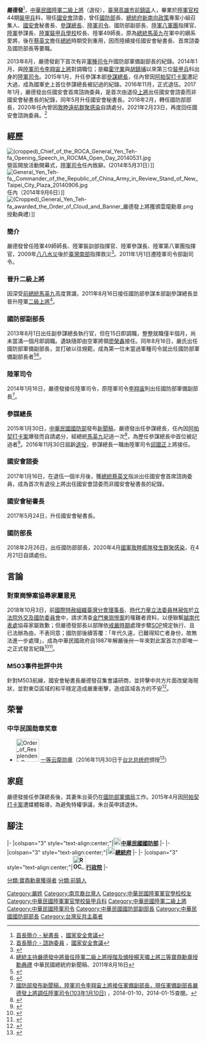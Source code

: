 {{Infobox Officeholder
|name              = 嚴德發<br>Yen Teh-fa
|image             =Yen Teh-fa 嚴德發 (20170525 總統端節慰勉憲兵 211、332 營 00：01：36).jpg
| caption=
| order1 = {{ROC}}[[國家安全會議_(中華民國)|國家安全會議]]諮詢委員
| term_start1 = 2021年2月23日
| term_end1 =
| chairman1 = [[蔡英文|蔡英文]]（[[中華民國總統|總統]]兼任）
| secretary_general1 = [[顧立雄|顧立雄]]
| order2 = {{ROC}}第33任[[中華民國國防部部長|國防部部長]]
| term_start2 = 2018年2月26日
| term_end2 = 2021年2月23日
| president2 = 蔡英文
| premierroc2 = [[賴清德|賴清德]]<br>[[蘇貞昌|蘇貞昌]]
| predecessor2 = [[馮世寬|馮世寬]]
| successor2   =[[邱國正|邱國正]]
| order3 = {{ROC}}[[國家安全會議_(中華民國)|國家安全會議]]首席諮詢委員
| chairman3 = 蔡英文（[[中華民國總統|總統]]兼任）
| secretary_general3 = [[吳釗燮|吳釗燮]]
| term_start3 = 2017年1月16日
| term_end3 = 2017年5月23日
| order4 =  {{ROC}}第20任[[國家安全會議_(中華民國)|國家安全會議]]秘書長<br/>（兼任[[中華民國總統府|總統府]]新南向政策專案小組召集人）
| term_start4 = 2017年5月24日
| term_end4   = 2018年2月25日
| chairman4         = 蔡英文（[[中華民國總統|總統]]兼任）
| predecessor4      = 吳釗燮
| successor4        = [[李大維_(外交官)|李大維]]  
| order5            = {{flagicon image|ROC General Chief of Staff of the Ministry of National Defense Flag.svg}} 第24任[[國防部參謀本部|參謀總長]]
| president5        = [[馬英九|馬英九]]<br/>蔡英文
| term_start5       = 2015年1月30日
| term_end5         =  2016年11月30日
| predecessor5      = [[高廣圻|高廣圻]]（[[中華民國海軍|海軍]]）
| successor5        = [[邱國正|邱國正]]（陸軍）
| order6            = {{flagicon image|ROC Commanding General of Army Flag.svg}} 第5任[[中華民國陸軍司令|陸軍司令]]
| term_start6       = 2014年1月16日
| term_end6         = 2015年1月29日
| predecessor6      = [[李翔宙|李翔宙]]
| successor6        = [[邱國正|邱國正]]
| order7            = {{flagicon image|ROC Ministry of National Defense Flag.svg}} 第7任[[中華民國國防部|國防部]][[軍備|軍備]]副部長
| minister7 = [[嚴明_(臺灣)|嚴明]]
| term_start7       = 2013年8月16日 
| term_end7         = 2014年1月15日  
| predecessor7      = [[高廣圻|高廣圻]]（[[中華民國海軍|海軍]]）
| successor7        = [[李翔宙|李翔宙]]
| order8            = {{flagicon image|ROC Ministry of National Defense Flag.svg}} 第28任參謀本部副參謀總長執行官
| chief8            = 嚴明<br>高廣圻
| term_start8       = 2013年8月1日 
| term_end8         = 2013年8月15日  
| predecessor8      = [[陳永康|陳永康]]（[[中華民國海軍|海軍]]）
| successor8        = [[廖榮鑫|廖榮鑫]]（[[中華民國空軍|空軍]]）
| order9            =  {{flagicon image|Flag of the Republic of China Army.svg}} 第3任[[陸軍八軍團|陸軍八軍團]]指揮官
| term_start9       = 2008年10月1日
| term_end9         = 2010年12月31日  
| predecessor9      = [[陳良濬|陳良濬]]
| successor9        = [[孫玦新|孫玦新]]
| order10            =  {{flagicon image|Flag of the Republic of China Army.svg}} 第3任[[國防部陸軍司令部|陸軍司令部]]參謀長
| term_start10       = 2007年1月1日
| term_end10         = 2008年9月30日  
| chief10           = [[胡鎮埔|胡鎮埔]]<br>[[趙世璋|趙世璋]]
| predecessor10      = 陳良濬
| successor10        =孫玦新
| order11        =  {{flagicon image|Flag of the Republic of China Army.svg}} 第21任[[陸軍裝甲兵訓練指揮部|陸軍裝甲兵學校]]校長
| term_start11     = 2006年5月1日
| term_end11         = 2006年12月31日  
| predecessor11      = 陳良濬
| successor11        = 吳有明
|性別     = 男
|出生日期 = {{birth date and age|1952|11|14}}
|出生地點 = {{ROC|臺灣省}}[[高雄市_(省轄市)|高雄市]][[前鎮區|前鎮區]]<ref>[https://www.upmedia.mg/news_info.php?SerialNo=35722 【內閣改組】嚴德發將接國防部長 沈一鳴任副部長] {{Wayback|url=https://www.upmedia.mg/news_info.php?SerialNo=35722 |date=20190507200440 }}，上報</ref>
|居住地 = {{ROC}}[[高雄市_(省轄市)|高雄市]][[前鎮區|前鎮區]]
|職業     = 職業軍人、政務官
|政黨     = {{Kmt}}
|配偶     = 朱台英
|子女     = 
|親屬     = 嚴德財（兄長）
|國籍     = {{ROC}}
|籍貫     = [[南京市_(中華民國)|南京市]]
|allegiance = {{ROC}}
|serviceyears = 1975年－2016年
|branch = {{ROCA}}
|rank = {{flagicon image|ROCA General's Flag.svg}} [[上將#中華民國|二級上將]]
|educate = 
*陸軍官校44期裝甲科（1975年班，64年班）
*三軍大學陸軍學院1986年班（75年班）
*三軍大學戰爭學院1990年班（78年班）
|past = 
*[[陸軍機械化步兵第二三四旅|陸軍裝甲步兵第373旅]]旅長<br>{{Color|blue|（1999年1月1日晉升少將）}}
*陸軍第49師（指揮機構）師長
*[[陸軍八軍團|陸軍第八軍團]]參謀長
*[[陸軍裝甲兵訓練指揮部暨裝甲兵學校|陸軍裝甲兵訓練指揮部暨裝甲兵學校]]指揮官兼校長<br>{{Color|blue|（2006年5月1日－2006年12月31日）}}<br>{{Color|blue|（2006年7月1日晉升中將）}}
*[[國防部陸軍司令部|陸軍司令部]]參謀長<br>{{Color|blue|（2007年1月1日－2008年9月30日）}}
*[[陸軍八軍團|陸軍第八軍團]]指揮官<br>{{Color|blue|（2008年10月1日－2010年12月31日）}}
*[[國防部陸軍司令部|陸軍司令部]]副司令<br>{{Color|blue|（2011年1月1日－2011年8月15日）}}
*[[國防部參謀本部|國防部參謀本部]]副參謀總長<br>{{Color|blue|（2011年8月16日晉升二級上將）}}<br>{{Color|blue|（2011年8月16日－2013年7月31日）}}
*[[國防部參謀本部|國防部參謀本部]]副參謀總長執行官<br>{{Color|blue|（2013年8月1日－2013年8月15日）}}
*[[中華民國國防部|國防部]][[軍備局|軍備局]]副局長<br>{{Color|blue|（2013年8月16日－2014年1月15日）}}
*[[國防部陸軍司令部|陸軍司令部]]司令<br>{{Color|blue|（2014年1月16日－2015年1月29日）}}
*[[國防部參謀本部|國防部參謀本部]]參謀總長<br>{{Color|blue|（2015年1月30日－2016年11月30日）}}
*[[國家安全會議_(中華民國)|國家安全會議]]首席諮詢委員（首次）<br>{{Color|blue|（2017年1月16日－2017年5月23日）}}
*[[國家安全會議_(中華民國)|國家安全會議]]秘書長<br>{{Color|blue|（2017年5月24日－2018年2月25日）}}
*[[中華民國總統府|總統府]]新南向政策專案小組召集人<br>{{Color|blue|（2018年1月1日－2018年2月25日）}}
*[[中華民國國防部|國防部]][[中華民國國防部部長|部長]]<br>{{Color|blue|（2018年2月26日－2021年2月22日）}}
*[[國家安全會議_(中華民國)|國家安全會議]]諮詢委員（再次）<br>{{Color|blue|（2021年2月23日－）}}
}}
'''嚴德發'''{{BD|1952年|11月14日}}<ref>[http://www.president.gov.tw/NSC/management.html 首長簡介 - 秘書長] {{Wayback|url=http://www.president.gov.tw/NSC/management.html |date=20180123000934 }}，[[國家安全會議_(中華民國)|國家安全會議]]</ref>，[[中華民國陸軍|中華民國陸軍]][[二級上將|二級上將]]（退役），[[臺灣|臺灣]][[高雄市|高雄市]][[前鎮區|前鎮區]]人，畢業於[[陸軍官校|陸軍官校]]44期[[裝甲兵|裝甲兵]]科，現任[[國家安全會議_(中華民國)|國安會]]諮委，曾任[[中華民國國防部|國防部]]長、[[中華民國總統府|總統府]][[新南向政策|新南向政策]]專案小組召集人、[[國家安全會議_(中華民國)|國安會]]秘書長、[[國防部參謀本部|參謀總長]]、[[中華民國陸軍司令|陸軍司令]]、國防部副部長、[[陸軍八軍團|陸軍八軍團]]指揮官、[[國防部陸軍司令部|陸軍]]參謀長、[[陸軍裝甲兵訓練指揮部|陸軍裝甲兵學校]]校長、陸軍49師長，原為[[總統|總統]][[馬英九|馬英九]]在軍中的嫡系愛將，後在[[蔡英文|蔡英文]]擔任[[中華民國總統|總統]]時期受到重用，因而陸續接任國安會秘書長、首席諮委及國防部長等要職。

2013年8月，嚴德發創下首次有非[[軍種|軍種]][[司令|司令]]升國防部軍備副部長的紀錄。2014年1月，與[[中華民國陸軍司令|陸軍司令]][[李翔宙|李翔宙]][[上將|上將]]對調職位；是繼[[霍守業|霍守業]]與[[胡鎮埔|胡鎮埔]]以來第三位[[裝甲兵|裝甲兵]]科出身的[[中華民國陸軍司令|陸軍司令]]。2015年1月，升任參謀本部[[參謀總長|參謀總長]]，任內曾因[[阿帕契打卡案|阿帕契打卡案]]遭記大過，成為國軍史上首位參謀總長被記過的紀錄。2016年11月，正式退伍。2017年1月，嚴德發出任國安會首席諮詢委員，是首次由退役[[上將|上將]]出任國安會諮委而非國安會秘書長的紀錄，同年5月升任國安會秘書長。2018年2月，轉任國防部部長，2020年任內曾因[[中華民國海軍敦睦遠航訓練支隊嚴重特殊傳染性肺炎群聚感染事件|敦睦遠航群聚感染]]自請處分。2021年2月23日，再度回任國安會諮詢委員。<ref>[https://www.president.gov.tw/NSC/consultant.html 首長簡介 - 諮詢委員] ，[[國家安全會議_(中華民國)|國家安全會議]]</ref>

==經歷==
[[File:(cropped)_Chief_of_the_ROCA_General_Yen_Teh-fa_Opening_Speech_in_ROCMA_Open_Day_20140531.jpg|thumb]]營區開放活動開幕式，[[國防部陸軍司令部|陸軍司令]]任內致辭。(2014年5月31日）]]
[[File:General_Yen_Teh-fa,_Commander_of_the_Republic_of_China_Army_in_Review_Stand_of_New_Taipei_City_Plaza_20140906.jpg|thumb]]任內（2014年9月6日）]]
[[File:(Cropped)_General_Yen_Teh-fa_awarded_the_Order_of_Cloud_and_Banner_嚴德發上將獲頒雲麾勳章.png|thumb]]授勳典禮）]]
===簡介===
嚴德發曾任陸軍49師師長、陸軍裝訓部指揮官、陸軍參謀長、陸軍第八軍團指揮官，2009年[[八八水災|八八水災]]後於[[臺灣南部|臺灣南部]]指揮救災<ref>{{cite web|url=http://udn.com/NEWS/NATIONAL/NAT1/6519577.shtml|title=李翔宙晉升陸軍司令 嚴德發副總長|people=程嘉文|publisher=聯合報|date=2011-08-11|accessdate=2014-06-29|language=zh-tw}}</ref>。2011年1月1日遷陸軍司令部副司令。

===晉升二級上將===
因深受[[中華民國總統|前總統]][[馬英九|馬英九]]高度賞識，2011年8月16日接任國防部參謀本部副參謀總長並晉升陸軍[[二級上將|二級上將]]<ref>[http://www.president.gov.tw/Default.aspx?tabid=131&itemid=24971 總統主持嚴德發中將晉任陸軍二級上將授階及頒授楊天嘯上將三等寶鼎勳章授勳典禮] 中華民國總統府新聞稿、2011年8月16日</ref>。

===國防部副部長===
2013年8月1日出任副參謀總長執行官，但在15日即調職，整整就職僅半個月，尚未當滿一個月即調職。遺缺隨即由空軍將領[[廖榮鑫|廖榮鑫]]接任。同年8月16日，嚴氏出任國防部軍備副部長，並打破以往規範，成為第一位未當過軍種司令就出任國防部軍備副部長者<ref>{{cite web|url=http://www.chinatimes.com/newspapers/88%E5%B0%87%E8%BB%8D%E5%9A%B4%E5%BE%B7%E7%99%BC-%E4%BB%95%E9%80%94%E4%B8%80%E8%B7%AF%E7%99%BC-20130810000308-260102|title=88將軍嚴德發 仕途一路發|people=呂昭隆|publisher=中國時報|date=2013-08-10|accessdate=2014-06-29|language=zh-tw|deadurl=yes|archiveurl=https://web.archive.org/web/20140224030324/http://www.chinatimes.com/newspapers/88%E5%B0%87%E8%BB%8D%E5%9A%B4%E5%BE%B7%E7%99%BC-%E4%BB%95%E9%80%94%E4%B8%80%E8%B7%AF%E7%99%BC-20130810000308-260102|archivedate=2014-02-24}}</ref><ref name="nnews-20130809">{{cite news | url= http://www.nownews.com/n/2013/08/09/280299 | date= 2013-08-09 | title= 今日人物／國防部軍備副部長 「八八將軍」嚴德發出線 | author= 林弘展 | location= [[臺北|臺北]] | publisher= 今日傳媒 | work= Nownews[[今日新聞網|今日新聞網]] | language= zh | accessdate= 2014-09-02 | archive-date= 2016-09-23 | archive-url= https://web.archive.org/web/20160923072105/http://www.nownews.com/n/2013/08/09/280299 | dead-url= no }}</ref>。

===陸軍司令===
2014年1月16日，嚴德發接任陸軍司令，原陸軍司令[[李翔宙|李翔宙]]則出任國防部軍備副部長<ref>[http://www.mnd.gov.tw/Publish.aspx?cnid=65&p=60005 國防部發布新聞稿，陸軍司令李翔宙上將接任軍備副部長，現任軍備副部長嚴德發上將調任陸軍司令(103年1月10日)] {{Wayback|url=http://www.mnd.gov.tw/Publish.aspx?cnid=65&p=60005 |date=20140116140516 }}，2014-01-10，2014-01-15查閱。{{zh-tw}}</ref>。

===參謀總長===
2015年1月30日，[[中華民國國防部|中華民國國防部]]發布[[新聞稿|新聞稿]]，嚴德發出任參謀總長，任內因[[阿帕契打卡案|阿帕契打卡案]]爆發而自請處分，經總統[[馬英九|馬英九]]記過一次<ref>{{Cite news |url=http://news.ltn.com.tw/news/politics/breakingnews/1866026 |title=下任國防部長人選是...參謀總長嚴德發呼聲高 |publisher=[[自由時報|自由時報]] |accessdate=2017-02-02 |date=2016-10-25 |archive-date=2020-11-08 |archive-url=https://web.archive.org/web/20201108055637/https://news.ltn.com.tw/news/politics/breakingnews/1866026 |dead-url=no }}</ref>，為歷任參謀總長中首位被記過者<ref>{{Cite web |url=http://news.tvbs.com.tw/entry/574871 |title=阿帕契懲處層級達參謀總長 國軍史上首例 |accessdate=2015-04-12 |archive-date=2020-11-21 |archive-url=https://web.archive.org/web/20201121162727/https://news.tvbs.com.tw/entry/574871 |dead-url=no }}</ref>。2016年11月30日屆齡[[退役|退役]]，參謀總長一職由陸軍司令[[邱國正|邱國正]]上將接任。

===國安會諮委===
2017年1月16日，在退伍一個半月後，獲[[中華民國總統|總統]][[蔡英文|蔡英文]]指派出任國安會首席諮詢委員，成為首次有退役上將出任國安會諮委而非國安會秘書長的紀錄。

===國安會秘書長===
2017年5月24日，升任國安會秘書長。

===國防部長===
2018年2月26日，出任國防部部長，2020年4月[[中華民國海軍敦睦遠航訓練支隊嚴重特殊傳染性肺炎群聚感染事件|國軍敦睦艦隊發生群聚感染]]，在4月21日自請處份。

==言論==
===對東崗慘案協尋家屬意見===
{{Main|三七事件}}
2018年10月3日，前[[國際特赦組織臺灣分會|國際特赦組織臺灣分會]][[理事長|理事長]]、[[時代力量|時代力量]][[立法院#立法委員|立法委員]][[林昶佐|林昶佐]]於[[立法院外交及國防委員會|立法院外交及國防委員會]]中，請求清查[[金門|金門]][[三七事件|東崗慘案]]的罹難者資料，以便聯繫[[駐台北越南經濟文化辦事處|越南代表處]]協尋家屬致歉；但嚴德發部長以部隊依[[戒嚴時期|戒嚴時期]]處理步驟[[標準作業程序|SOP]]規定執行、且已法辦為由，不表同意；國防部後續答覆：「年代久遠，已難得知亡者身份，故無法進一步處理」，成為中華民國政府自1987年解嚴後卅一年來對此案首次亦即唯一之正式發言紀錄<ref>{{Cite web|title=會議隨選 |url=https://ivod.ly.gov.tw/Play/VOD/108535/300K |author=外交及國防委員會 |date=2018-10-03|access-date=2021-09-02|publisher=立法院議事轉播IVOD網路多媒體隨選視訊系統|location=台北}}</ref><ref>{{Cite web|title=267立法院公報第107卷第81期委員會紀錄立法院第9屆第6會期外交及國防委員會第3次全體委員會議紀錄 |url=https://lci.ly.gov.tw/LyLCEW/communique1/final/pdf//107/81/LCIDC01_1078101_00006.pdf |author=林昶佐委員、嚴德發部長|date=2018-10-03|access-date=2021-09-02|publisher=立法院公報第107卷第81期|location=台北}}</ref>。

===M503事件批評中共===
{{Main|M503航路事件}}
針對M503航線，國安會秘書長嚴德發召集會議研商，並抨擊中共方片面改變海現狀，並對東亞區域的和平穩定造成嚴重衝擊，造成區域各方的不安<ref>{{Cite web |url=http://m.ltn.com.tw/news/focus/paper/1166277 |title=中國新航路 國安會批衝擊東亞和平 |accessdate=2018-02-04 |archive-date=2019-05-09 |archive-url=https://web.archive.org/web/20190509070749/https://m.ltn.com.tw/news/focus/paper/1166277 |dead-url=no }}</ref>。

==荣誉==
===中华民国勋章奖章===
* [[File:Order_of_Resplendent_Banner_with_Special_Grand_Cordon_ribbon.png|60px]] [[云麾勋章|一等云麾勋章]]（2016年11月30日于[[台北市|台北]][[总统府_(台湾)|总统府]]颁授<ref>{{cite web |url=https://www.president.gov.tw/NEWS/20924 |title=總統主持「國軍重要高階幹部授勳暨晉任授階典禮」 |publisher=中华民国总统府 |date=2016-11-30 |accessdate=2021-09-11 |archive-date= |archive-url= |dead-url=no}}</ref>）

==家庭==
嚴德發接任參謀總長後，其妻朱台英仍在[[國防部軍備局|國防部軍備局]]工作。2015年4月因[[阿帕契打卡案|阿帕契打卡案]]遭媒體報導，為避免特權爭議，朱台英申請退休。

== 腳注 ==
{{reflist}}

{{commons category|Yen Teh-fa}}

{{start box}}
{{s-mil}}
|-
|colspan="3" style="text-align:center;"|'''[[File:ROC_Ministry_of_National_Defense_Seal.svg|20px]][[中華民國國防部|中華民國國防部]]'''
|-
{{s-before|[[李翔宙|李翔宙]]}}
{{s-title|[[中華民國陸軍司令|陸軍司令]]<br><small>第五任<br>2014年1月16日－2015年1月31日}}
{{s-after|[[邱國正|邱國正]]}}
{{s-before|[[高廣圻|高廣圻]]}}
{{s-title|[[中華民國參謀總長|參謀總長]]<br><small>第二十四任<br>2015年1月31日－2016年11月30日}}
{{s-after|[[邱國正|邱國正]]}}
{{s-gov|roc}}
|-
|colspan="3" style="text-align:center;"|'''[[File:Emblem_of_Office_of_the_President_ROC.svg|20px]][[總統府|總統府]]'''
|-
{{s-before|[[吳釗燮|吳釗燮]]}}
{{s-title|[[中華民國國家安全會議|國安會秘書長]]<br><small>第十九任<br>2017年5月18日－2018年2月26日}}
{{s-after|[[李大維_(外交官)|李大維]]}}
|-
|colspan="3" style="text-align:center;"|'''[[File:ROC_Executive_Yuan_Logo.svg|35px]][[行政院|行政院]]'''
|-
{{s-before|[[馮世寬|馮世寬]]}}
{{s-title|[[中華民國國防部|國防部部長]]<br><small>第三十三任<br>2018年2月26日－2021年2月22日}}
{{s-after|[[邱國正|邱國正]]}}
{{end box}}

{{蘇貞昌內閣（第二次）}}
{{賴清德內閣}}
{{中華民國國家安全會議秘書長}}
{{中華民國國防部部長}}
{{中華民國參謀總長}}
{{中華民國陸軍司令}}

[[Category:嚴姓|Category:嚴姓]]
[[Category:南京裔台灣人|Category:南京裔台灣人]]
[[Category:中華民國陸軍軍官學校校友|Category:中華民國陸軍軍官學校校友]]
[[Category:中華民國陸軍軍官學校裝甲兵科|Category:中華民國陸軍軍官學校裝甲兵科]]
[[Category:中華民國陸軍二級上將|Category:中華民國陸軍二級上將]]
[[Category:中華民國陸軍司令|Category:中華民國陸軍司令]]
[[Category:中華民國國防部副部長|Category:中華民國國防部副部長]]
[[Category:中華民國國防部部長|Category:中華民國國防部部長]]
[[分類:寶鼎勳章獲得者|分類:寶鼎勳章獲得者]]
[[分類:前鎮人|分類:前鎮人]]
[[Category:台灣反共主義者|Category:台灣反共主義者]]